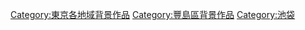 {{DEFAULTSORT:Ikebukuro}}
[[Category:東京各地域背景作品|Category:東京各地域背景作品]]
[[Category:豐島區背景作品|Category:豐島區背景作品]]
[[Category:池袋|Category:池袋]]